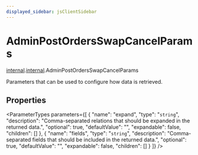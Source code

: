 ```yaml
---
displayed_sidebar: jsClientSidebar
---
```



# AdminPostOrdersSwapCancelParams

[internal](../../modules/internal.mdx).[internal](../modules/internal.internal.mdx).AdminPostOrdersSwapCancelParams

Parameters that can be used to configure how data is retrieved.

## Properties

<ParameterTypes parameters={[
  {
    "name": "expand",
    "type": "`string`",
    "description": "Comma-separated relations that should be expanded in the returned data.",
    "optional": true,
    "defaultValue": "",
    "expandable": false,
    "children": []
  },
  {
    "name": "fields",
    "type": "`string`",
    "description": "Comma-separated fields that should be included in the returned data.",
    "optional": true,
    "defaultValue": "",
    "expandable": false,
    "children": []
  }
]} />
